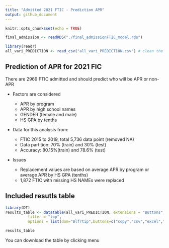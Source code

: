 ---
title: "Admitted 2021 FTIC - Prediction APR"
output: github_document
---

```{r setup, include=FALSE}
knitr::opts_chunk$set(echo = TRUE)

final_admission <- readRDS("./final_admissionFTIC_model.rds")

library(readr)
all_vari_PREDICTION <- read_csv("all_vari_PREDICTION.csv") # clean the final dataset and complete this report


```

## Prediction of APR for 2021 FIC

There are 2969 FTIC admitted and should predict who will be APR or non-APR

* Factors are considered

    + APR by program
    + APR by high school names
    + GENDER (female and male)
    + HS GPA by tenths
    
* Data for this analysis from:

    + FTIC 2015 to 2019, total 5,736 data point (removed NA)
    + Data partition: 70% (train) and 30% (test)
    + Accuracy: 80.15%(train) and 78.6% (test)
    
* Issues

    + Replacement values are based on average APR by program  or average APR by HS GPA (tenths)
    + 1,872 FTIC with missing HS NAMEs were replaced 

## Included  resutls table

```{r}
library(DT)
results_table <- datatable(all_vari_PREDICTION, extensions = "Buttons",caption = "Probability of APR",
          filter = "top",
          options = list(dom="Blfrtip",buttons=c("copy","csv","excel","pdf","print"), lengthMenu=list(c(10,25,50,-1), c(10,25,50,"All")),pageLength=25))

results_table
```


You can download the table by clicking menu

```{r }



```

